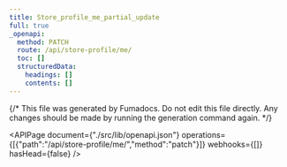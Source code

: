 ```yaml
---
title: Store_profile_me_partial_update
full: true
_openapi:
  method: PATCH
  route: /api/store-profile/me/
  toc: []
  structuredData:
    headings: []
    contents: []
---
```

{/* This file was generated by Fumadocs. Do not edit this file directly. Any changes should be made by running the generation command again. */\}

<APIPage document={"./src/lib/openapi.json"} operations={[{"path":"/api/store-profile/me/","method":"patch"}]} webhooks={[]} hasHead={false} />

